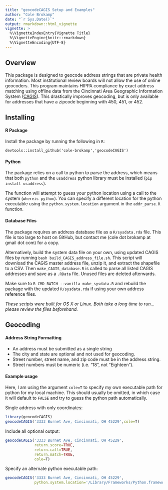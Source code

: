 ```yaml
---
title: "geocodeCAGIS Setup and Examples"
author: "Cole Brokamp"
date: "`r Sys.Date()`"
output: rmarkdown::html_vignette
vignette: >
  %\VignetteIndexEntry{Vignette Title}
  %\VignetteEngine{knitr::rmarkdown}
  %\VignetteEncoding{UTF-8}
---
```

## Overview

This package is designed to geocode address strings that are private health information.  Most institutional review boards will not allow the use of online geocoders. This program maintains HIPPA compliance by exact address matching using offline data from the Cincinnati Area Geographic Information System ([CAGIS](http://cagismaps.hamilton-co.org/cagisportal)). This drastically improves geocoding, but is only available for addresses that have a zipcode beginning with 450, 451, or 452. 
    
## Installing

#### R Package

Install the package by running the following in `R`:

`devtools::install_github('cole-brokamp','geocodeCAGIS')`

#### Python

The package relies on a call to python to parse the address, which means that both `python` and the `usaddress` python library must be installed (`pip install usaddress`). 

The function will attempt to guess your python location using a call to the system (`whereis python`). You can specify a different location for the python executable using the `python.system.location` argument in the `addr_parse.R` function. 

#### Database Files

The package requires an address database file as a `R/sysdata.rda` file. This file is too large to host on GitHub, but contact me (cole dot brokamp at gmail dot com) for a copy.  

Alternatively, build the system data file on your own, using updated CAGIS files by running `bash build_CAGIS_address_file.sh`. This script will download the CAGIS master address file, unzip it, and extract the shapefile to a CSV. Then `make_CAGIS_database.R` is called to parse all listed CAGIS addresses and save as a `.RData` file. Unused files are deleted afterwards. 

Make sure to `R CMD BATCH --vanilla make_sysdata.R` and rebuild the package with the updated `R/sysdata.rda` if using your own address reference files.

*These scripts were built for OS X or Linux. Both take a long time to run... please review the files beforehand.*

## Geocoding

#### Address String Formatting

- An address must be submitted as a single string
- The city and state are optional and not used for geocoding. 
- Street number, street name, and zip code must be in the address string. 
- Street numbers must be numeric (i.e. "18", not "Eighteen").

#### Example usage

Here, I am using the argument `cole=T` to specify my own executable path for python for my local machine. This should usually be omitted, in which case it will default to `FALSE` and try to guess the python path automatically.

Single address with only coordinates:
```r
library(geocodeCAGIS)
geocodeCAGIS('3333 Burnet Ave, Cincinnati, OH 45229',cole=T)
```

Include all optional output:
```r
geocodeCAGIS('3333 Burnet Ave, Cincinnati, OH 45229',
             return.score=TRUE,
             return.call=TRUE,
             return.match=TRUE,
             cole=T)
```

Specify an alternate python executable path:
```r
geocodeCAGIS('3333 Burnet Ave, Cincinnati, OH 45229',
             python.system.location='/Library/Frameworks/Python.framework/Versions/2.7/bin/python')
```


